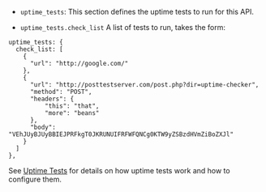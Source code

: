 ---
---

* `uptime_tests`: This section defines the uptime tests to run for this API.

* `uptime_tests.check_list` A list of tests to run, takes the form:

```{.copyWrapper}
uptime_tests: {
  check_list: [
    {
      "url": "http://google.com/"
    },
    {
      "url": "http://posttestserver.com/post.php?dir=uptime-checker",
      "method": "POST",
      "headers": {
          "this": "that",
          "more": "beans"
      },
      "body": "VEhJUyBJUyBBIEJPRFkgT0JKRUNUIFRFWFQNCg0KTW9yZSBzdHVmZiBoZXJl"
    }
  ]
},
```
        
    
See [Uptime Tests](/5.6/planning-for-production/ensure-high-availability/uptime-tests) for details on how uptime tests work and how to configure them.


